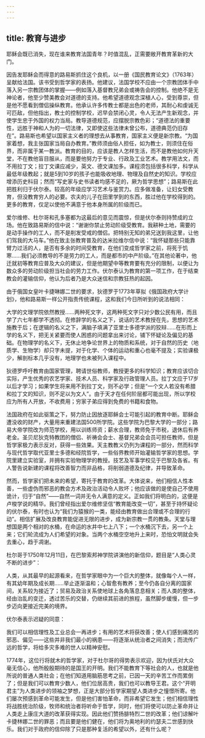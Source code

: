 ```yaml
---
---
---
```

title: 教育与进步
---




耶稣会既已消失，现在谁来教育法国青年？时值混乱，正需要敞开教育革新的大门。

因告发耶稣会而得意的路易斯抓住这个良机，以一册《国民教育论文》（1763年）呈献给法国。该书受到哲学家的表扬。他建议，法国学校不应由一个宗教团体手中落入另一宗教团体的掌握——例如落入基督教兄弟会或祷告会的控制。他绝不是无神论者，他至少赞美教会对道德的支持。他希望道德观念深植人心，受到尊崇，但是他不愿看到僧侣操纵教育。他承认许多传教士都是出色的老师，其耐心和虔诚无可匹敌，但他指出，教士的控制学校，迟早会禁闭心灵，令人无法产生新观念，并使学生忠于外国的权力当局。教导道德规范，应摆脱宗教色彩；“道德法的重要性，远胜于神和人为的一切法律，又即使这些法律未曾公布，道德典范仍旧存在”。路易斯也希望以国家主义者的理想去从事教育，国家主义便是新宗教。“为国家着想，我主张国家当局自办教育。”教师须由俗人担任，如为教士，则须住在俗界，而非属于某一教派。教育的目的，应该是教人怎样生活，而不是教他如何升天堂，不在教他盲目服从，而是要他努力于专业、行政及工业艺术。教学用法文，而不用拉丁文；拉丁文课应减少，英文、德文课加多。课程须包括很多科学，科学从最低年级教起；就是5到10岁的孩子也能吸收地理、物理及自然史的知识。学校应增添历史科目；然而“写史家与史书读者均感不足的，厥为哲学思想”；路易斯在此把胜利归于伏尔泰。较高的年级应学习艺术与鉴赏力。应多做准备，让妇女受教育，但没教育穷人的必要。农夫的儿子在田里学到的东西，胜过他在学校得到的。更多的教育，仅足以使他不满意于他本身所属的阶级而已。

爱尔维修、杜尔哥和孔多塞都为这最后的意见而震惊，但是伏尔泰则持赞成的立场。他在致路易斯的信中说：“谢谢你禁止劳动阶级受教育。我耕种土地，需要的是动手操作的工人，而不是削发受戒的僧侣。把特别无知的弟兄送到我这里，让他们驾我的大马车。”他在致主张教育普及的达米拉维尔信中说：“我怀疑那些只能靠臂力过活的人，是否有多余的时间受教育，在他们变成哲学家之前，将死于饥寒……我们必须教导的不是劳力的工人，而是都市的中产阶级。”在其他论著中，他迁就初等教育应普及大众的建议，但是他期望中等教育要有充分的限制，以便让为数众多的劳动阶级担当社会的劳力工作。伏尔泰认为教育的第一项工作，在于结束教会的灌输信仰，他认为后者乃是大众迷信和宗教狂热的起因。

由于俄国女皇叶卡捷琳娜二世的要求，狄德罗于1773年草拟《俄国政府大学计划》，他和路易斯一样公开指责传统课程，这和我们今日所听到的说法相同：

大学的文理学院依然教授……两种死文字，这两种死文字只对少数公民有用，而且学了六七年都学不透彻。在修辞学的名义之下，说话的艺术教授在先，思想的艺术施教于后；在逻辑的名义之下，满脑子填满了亚里士多德学派的狡辩……在形而上学的名义下，把无关紧要而使人困惑的问题拿出来讨论，铺下怀疑论及偏见的基础。在物理学的名义下，无休止地争论世界上的物质和系统，对于自然的历史（地质学、生物学）却只字未提，对于化学、个体的运动和重心也毫不提及；实验课极少，解剖标本几乎没有，地理学也未被列入课程中。



狄德罗呼吁教育由国家管理，聘请世俗教师，教授更多的科学知识；教育应该切合实际，产生优秀的农艺学家、技术人员、科学家及行政管理人员。拉丁文应于17岁以后才学习；如果学生将来用不到拉丁文，则不必学；但是“一个文人若没有希腊和拉丁文的知识，则不足以为文人”。由于天才在任何阶层都可能出现，所以学校应为所有人开放，不收费用；穷家子弟应得到免费的书籍和食物。

法国政府在如此驱策之下，努力防止因放逐耶稣会士可能引起的教育中断。耶稣会遭没收的财产，大量用来重建法国500所学院。这些学院为巴黎大学的一部分；路易大帝学院改为师范学校，用以训练师资；薪水合理，教师免于市税，退休后有养老金。圣贝尼狄克特教团的僧侣、祈祷会会士、基督兄弟会会员可担任教师，但是哲学家极力表示反对，获得一些效果。天主教教义仍列为课程的一部分，然而科学与现代哲学取代亚里士多德和经院哲学，一些俗界教师开始灌输哲学家的思想。学院里建立实验室，并拥有实验物理学的教授。技艺及军事学校见于巴黎及各省。有人警告说新建的课程将改善智力而非品格，将削弱道德及纪律，并导致革命。

然而，哲学家们把未来的希望，寄托于教育的改革。大体说来，他们相信人性本善，一些虚伪而邪恶的教会方术及政治活动令人败坏；他应该做的是使自己不使用诡计，归于“自然”——自然一词并无令人满意的定义。正如我们将明白的，这便是卢梭学说的精华。我们曾经指出爱尔维修坚信“教育能改变一切”，甚至于持怀疑论的伏尔泰，有时也认为“我们为猿猴的一类，能经由教育做出合理或不合理的行动”。相信扩展及改良教育能促进无限的进步，成为新宗教一贯的教条。天堂与理想国是两个相对的水桶，在命运的水井中七上八下；一个水桶沉下去，另一个上来；它们轮流成为人们希望的对象。当两个水桶空空地升上来时，恐怕文明就会失去重心，趋于凋谢。

杜尔哥于1750年12月11日，在巴黎索邦神学院讲演他的新信仰，题目是“人类心灵不断的进步”：

人类，从其最早的起源看来，在哲学家眼中为一个巨大的整体，就像每个人一样，有其幼年期及成长期……举止逐渐温和；心智愈有教养；至今仍各自分离的国家间，关系较为接近了；贸易及政治关系使地球上各角落息息相关；而人类的整体，经由治乱的变迁，透过苦乐的交替，仍继续其前进的旅程，虽然脚步缓慢，但一步步迈向更接近完美的境界。



伏尔泰表示迟疑的同意：

我们可以相信理性及工业总会一再进步；有用的艺术将获改善；使人们感到痛苦的邪恶、偏见——这些并非我们最小的祸患——将逐渐从统治者之间消失；而流传广远的哲学，将给多灾多难的世人以精神安慰。



1774年，这位行将就木的哲学家，对于杜尔哥的得势表示欢迎，因为伏氏对大众毫无信心，他所殷殷期待的是国王的开明。我们不能教育下等社会的人，也就是他所说的普通人类社会；在他们知道用脑筋思考之前，已因一天的辛苦工作而累倒了；但是我们可以教育少数人，他们位居高贵，我们也可以教导王君。这个“开明君主”为人类进步的领袖之梦想，正是大部分哲学家期望人类进步之憧憬所寄。他们屡次预感到革命可能发生，但是他们害怕革命，而非希望它发生；他们相信理性将战胜统治阶级，牧师和统治者将听命于哲学，同时，他们将使可以防止革命并让人类走上康庄大道的改革获得实现。因此他们赞扬腓特烈二世的改革；他们谅解叶卡捷林娜二世的罪恶；而且要是他们健在，他们将为奥地利的约瑟夫二世感到快乐。我们对于政府的信仰除了只是那种复活的希望以外，还有什么呢？